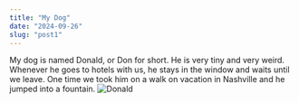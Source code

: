 ---
title: "My Dog"
date: "2024-09-26"
slug: "post1"
---

My dog is named Donald, or Don for short. He is very tiny and very weird. Whenever he goes to hotels with us, he stays in the window and waits until we leave. One time we took him on a walk on vacation in Nashville and he jumped into a fountain.
<img src="...\images\don.jpg" alt="Donald"/>